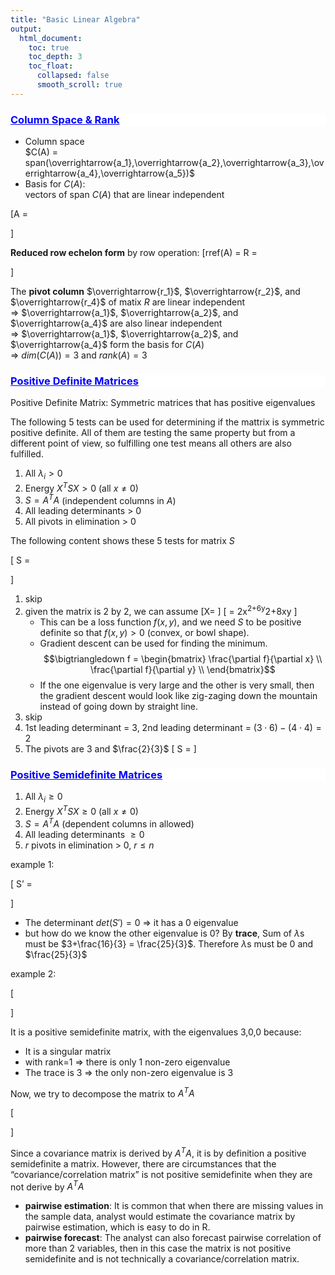 ```yaml
---
title: "Basic Linear Algebra"
output:
  html_document:
    toc: true
    toc_depth: 3
    toc_float:
      collapsed: false
      smooth_scroll: true
---
```


<div style="background-color:white;color:blue;matrixOperation:20px;">
<ins>
### Column Space & Rank
</ins>
</div>
* Column space  
  $C(A) = span(\overrightarrow{a_1},\overrightarrow{a_2},\overrightarrow{a_3},\overrightarrow{a_4},\overrightarrow{a_5})$
* Basis for $C(A)$:  
  vectors of span $C(A)$ that are linear independent
  
\[A = 
\begin{bmatrix}
1 & 0 & -1 & 0 & 4 \\
2 & 1 & 0 & 0 & 9 \\
-1 & 2 & 5 & 1& -5\\
1 & -1 & -3 & -2 & 9 \\
\end{bmatrix}
\]



**Reduced row echelon form** by row operation:
\[rref(A) = R = 
\begin{bmatrix}
1 & 0 & -1 & 0 & 4 \\
0 & 1 & 2 & 0 & 1 \\
0 & 0 & 0 & 1& -3\\
0 & 0 & 0 & 0 & 0 \\
\end{bmatrix}
\]


The **pivot column** $\overrightarrow{r_1}$, $\overrightarrow{r_2}$, and $\overrightarrow{r_4}$ of matix $R$ are linear independent  
$\Rightarrow$ $\overrightarrow{a_1}$, $\overrightarrow{a_2}$, and $\overrightarrow{a_4}$ are also linear independent  
$\Rightarrow$ $\overrightarrow{a_1}$, $\overrightarrow{a_2}$, and $\overrightarrow{a_4}$ form the basis for $C(A)$  
$\Rightarrow$ $dim(C(A)) = 3$ and $rank(A) = 3$
  
  


<div style="background-color:white;color:blue;matrixOperation:20px;">
<ins>
### Positive Definite Matrices
</ins>
</div>

Positive Definite Matrix: Symmetric matrices that has positive eigenvalues

The following 5 tests can be used for determining if the mattrix is symmetric positive definite. All of them are testing the same property but from a different point of view, so fulfilling one test means all others are also fulfilled.

1. All $\lambda_i > 0$
2. Energy $X^TSX > 0$ (all $x \neq 0$) 
3. $S = A^TA$ (independent columns in $A$)
4. All leading determinants > 0
5. All pivots in elimination > 0

The following content shows these 5 tests for matrix $S$

\[ S = 
\begin{bmatrix}
3 & 4\\
4 & 6\\
\end{bmatrix}
\]

1. skip
2. given the matrix is 2 by 2, we can assume \[X=\begin{bmatrix}
x\\
y\\
\end{bmatrix}
\]
\[
\begin{bmatrix}
x & y\\
\end{bmatrix}
\begin{bmatrix}
3 & 4\\
4 & 6\\
\end{bmatrix}
\begin{bmatrix}
x \\
y \\
\end{bmatrix} = 2x^2+6y^2+8xy
\]
    + This can be a loss function $f(x,y)$, and we need $S$ to be positive definite so that $f(x,y)>0$ (convex, or bowl shape). 
    + Gradient descent can be used for finding the minimum. 
    $$\bigtriangledown f = 
    \begin{bmatrix} 
    \frac{\partial f}{\partial x} \\
    \frac{\partial f}{\partial y} \\ 
    \end{bmatrix}$$
    + If the one eigenvalue is very large and the other is very small, then the gradient descent would look like zig-zaging down the mountain instead of going down by straight line.

3. skip
4. 1st leading determinant = 3, 2nd leading determinant = $(3 \cdot 6)-(4 \cdot 4) = 2$
5. The pivots are $3$ and $\frac{2}{3}$ \[ S = 
\begin{bmatrix}
3 & 4\\
4 & 6\\
\end{bmatrix} \sim \begin{bmatrix}
3 & 4\\
0 & \frac{2}{3}\\
\end{bmatrix}
\]


<div style="background-color:white;color:blue;matrixOperation:20px;">
<ins>
### Positive Semidefinite Matrices
</ins>
</div>

1. All $\lambda_i \geq 0$
2. Energy $X^TSX \geq 0$ (all $x \neq 0$) 
3. $S = A^TA$ (dependent columns in allowed)
4. All leading determinants $\geq 0$
5. $r$ pivots in elimination > 0, $r \leq n$

example 1: 

\[ S' = 
\begin{bmatrix}
3 & 4\\
4 & \frac{16}{3}\\
\end{bmatrix}
\]

* The determinant $det(S') = 0$ $\Rightarrow$ it has a 0 eigenvalue
* but how do we know the other eigenvalue is 0? By **trace**, Sum of $\lambda$s must be $3+\frac{16}{3} = \frac{25}{3}$. Therefore $\lambda$s must be $0$ and $\frac{25}{3}$

example 2:

\[
\begin{bmatrix}
1 & 1 & 1 \\
1 & 1 & 1 \\
1 & 1 & 1 \\
\end{bmatrix}
\]

It is a positive semidefinite matrix, with the eigenvalues 3,0,0 because:

* It is a singular matrix
* with rank=1 $\Rightarrow$ there is only 1 non-zero eigenvalue
* The trace is 3 $\Rightarrow$ the only non-zero eigenvalue is 3

Now, we try to decompose the matrix to $A^TA$

\[
\begin{aligned}
\begin{bmatrix}
1 & 1 & 1 \\
1 & 1 & 1 \\
1 & 1 & 1 \\
\end{bmatrix} &= \lambda_1q_1q_1^T+\lambda_2q_2q_2^T+\lambda_3q_3q_3^T = Q\Lambda Q^T \\
&= 3 \begin{bmatrix}
1/\sqrt{3} \\
1/\sqrt{3} \\
1/\sqrt{3} \\
\end{bmatrix}
\begin{bmatrix}
\frac{1}{\sqrt{3}} & \frac{1}{\sqrt{3}} & \frac{1}{\sqrt{3}}\\
\end{bmatrix} + 0 + 0
\end{aligned}
\]


Since a covariance matrix is derived by $A^TA$, it is by definition a positive semidefinite a matrix. However, there are circumstances that the "covariance/correlation matrix" is not positive semidefinite when they are not derive by $A^TA$

* **pairwise estimation**: It is common that when there are missing values in the sample data, analyst would estimate the covariance matrix by pairwise estimation, which is easy to do in R.
* **pairwise forecast**: The analyst can also forecast pairwise correlation of more than 2 variables, then in this case the matrix is not positive semidefinite and is not technically a covariance/correlation matrix.



